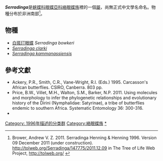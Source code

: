 {{NoteTA|G1=Butterfly}}
{{Automatic Taxobox
| taxon = Serradinga
| authority = Henning & Henning, 1996
| subdivision_ranks = 物種
| subdivision = 共3種，詳見正文。
| synonyms =
}}

'''''Serradinga'''''是[[蛺蝶科|蛺蝶科]][[眼蝶亞科|眼蝶亞科]][[絡眼蝶族|絡眼蝶族]]裡的一個[[屬|屬]]，尚無正式中文學名命名。物種分布於非洲南部<ref>Brower, Andrew V. Z. 2011. Serradinga Henning & Henning 1996. Version 09 December 2011 (under construction). http://tolweb.org/Serradinga/147775/2011.12.09 {{Wayback|url=http://tolweb.org/Serradinga/147775/2011.12.09 |date=20160405055024 }} in The Tree of Life Web Project, http://tolweb.org/ {{Wayback|url=http://tolweb.org/ |date=20110515100516 }}</ref>。

== 物種 ==
* [[白斑玎眼蝶|白斑玎眼蝶]] ''Serradinga bowkeri''
* ''[[Serradinga_clarki|Serradinga clarki]]''
* ''[[Serradinga_kammanassiensis|Serradinga kammanassiensis]]''
<!--
== 圖集 ==
<gallery>
</gallery>
-->
== 參考文獻 ==
{{reflist}}
* Ackery, P.R., Smith, C.R., Vane-Wright, R.I. (Eds.) 1995. Carcasson's African butterflies. CSIRO, Canberra. 803 pp.
* Price, B.W., Villet, M.H., Walton, S.M., Barker, N.P. 2011. Using molecules and morphology to infer the phylogenetic relationships and evolutionary history of the Dirini (Nymphalidae: Satyrinae), a tribe of butterflies endemic to southern Africa. Systematic Entomology 36: 300-316.
* {{Cite book | author = 寿建新 周尧 李宇飞 | title = 世界蝴蝶分類名錄 | location = 中國 | publisher = 陝西科學技術出版社 | date = 2006-04-01 | ISBN = 9787536936768 | language= zh-hans }}

{{Commons category|Serradinga}}

{{眼蝶亞科}}
{{taxonbar}}
[[Category:_1996年描述的分类群|Category: 1996年描述的分类群]]
[[Category:絡眼蝶族|Category:絡眼蝶族]]
[[Category:Serradinga|*]]